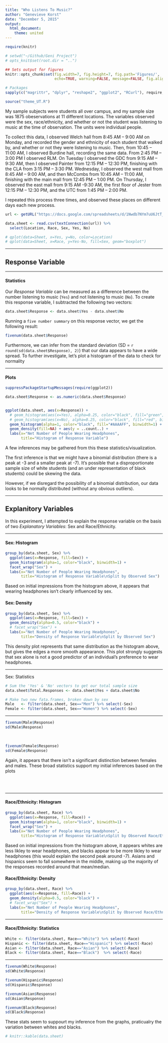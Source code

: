 ```yaml
---
title: "Who Listens To Music?"
author: "Genevieve Korst"
date: "December 5, 2015"
output: 
  html_document:
    theme: united
---
```


```r
require(knitr)

# setwd("~/Github/Geni Project")
# opts_knit$set(root.dir = "..")

## Sets output for figures
knitr::opts_chunk$set(fig.width=7, fig.height=7, fig.path='Figures/',
                      echo=TRUE, warning=FALSE, message=FALSE, fig.align='center')

# Packages
sapply(c("magrittr", "dplyr", "reshape2", "ggplot2", "RCurl"), require, character.only=TRUE)  

source("theme_UT.R")
```

My sample subjects were students all over campus, and my sample size was 1875 obeservations at 11 different locations. The variables observed were the sex, race/ethnicity, and whether or not the student was listening to music at the time of observation. The units were individual people. 

To collect this data, I observed Welch hall from 8:45 AM – 9:00 AM on Monday, and recorded the gender and ethnicity of each student that walked by, and whether or not they were listening to music. Then, from 10:45 – 11:00 AM, I observed Burdine hall, recording the same data. From 2:45 PM – 3:00 PM I observed RLM. On Tuesday I observed the GDC from 9:15 AM – 9:30 AM, then I observed Painter from 12:15 PM – 12:30 PM, finishing with the CLA from 3:15 PM – 3:30 PM. Wednesday, I observed the west mall from 8:45 AM – 9:00 AM, and then McCombs from 10:45 AM – 11:00 AM, finishing with the main mall from 12:45 PM – 1:00 PM. On Thursday, I observed the east mall from 9:15 AM -9:30 AM, the first floor of Jester from 12:15 PM – 12:30 PM, and the UTC from 1:45 PM – 2:00 PM. 

I repeated this process three times, and observed these places on different days each new process. 


```r
url <- getURL("https://docs.google.com/spreadsheets/d/1Nwdb7NYm7uU6JtT_cbDf8gM1AImay-y55Z8VCKlxVFU/pub?gid=1089481875&single=true&output=csv")

data.sheet <- read.csv(textConnection(url)) %>%
  select(Location, Race, Sex, Yes, No)

# qplot(data=Sheet, x=Yes, y=No, color=Location)
# qplot(data=Sheet, x=Race, y=Yes-No, fill=Sex, geom="boxplot")
```


***
## Response Variable

***

#### Statistics

Our *Response Variable* can be measured as a difference between the number listening to music (`Yes`) and not listening to music (`No`). To create this response variable, I subtracted the following two vectors:

```r
data.sheet$Response <- data.sheet$Yes - data.sheet$No
```

Running a `five number summary` on this response vector, we get the following result:

```r
fivenum(data.sheet$Response)
```

Furthermore, we can infer from the standard deviation (SD = `r round(sd(data.sheet$Response), 2)`) that our data appears to have a wide spread. To further investigate, let's plot a histogram of the data to check for normality

***

#### Plots

```r
suppressPackageStartupMessages(require(ggplot2))

data.sheet$Response <- as.numeric(data.sheet$Response)


ggplot(data.sheet, aes(x=Response)) +
  # geom_histogram(aes(x=Yes), alpha=0.25, color="black", fill="green", binwidth=1) +
  # geom_histogram(aes(x=No), alpha=0.25, color="black", fill="red", binwidth=1) +
  geom_histogram(alpha=1, color="black", fill="#AAAAFF", binwidth=1) +
  geom_density(fill=NA) + aes(y = ..count..) +
  labs(x="Net Number of People Wearing Headphones",
       title="Histogram of Response Variable")
```

A few inferences may be gathered from this these statistics/visualization. 

The first inference is that we might have a binomial distribution (there is a peak at -3 and a smaller peak at -7). It's possible that a disproportionate sample size of white students (and an under representation of black students) could be skewing the data.

However, if we disregard the possibility of a binomial distribution, our data looks to be normally distributed (without any obvious outliers). 


***


## Explanitory Variables

In this experiment, I attempted to explain the response variable on the basis of two *Explanatory Variables*: Sex and Race/Ethnicity.

***

#### Sex: Histogram

```r
group_by(data.sheet, Sex) %>%
  ggplot(aes(x=Response, fill=Sex)) + 
  geom_histogram(alpha=1, color="black", binwidth=1) + 
  facet_wrap("Sex") + 
  labs(x="Net Number of People Wearing Headphones",
       title="Histogram of Response Variable\nSplit by Observed Sex")
```

Based on initial impressions from the histogram above, it appears that wearing headphones isn't clearly influenced by sex. 

#### Sex: Density

```r
group_by(data.sheet, Sex) %>%
  ggplot(aes(x=Response, fill=Sex)) + 
  geom_density(alpha=0.5, color="black") + 
  # facet_wrap("Sex") + 
  labs(x="Net Number of People Wearing Headphones",
       title="Density of Response Variable\nSplit by Observed Sex")
```

This density plot represents that same distribution as the histogram above, but gives the edges a more smooth appearance. This plot strongly suggests that sex alone is not a good predictor of an individual's preference to wear headphones.

***

Sex: Statistics

```r
# Sum the 'Yes' & 'No' vectors to get our total sample size
data.sheet$Total.Responses <- data.sheet$Yes + data.sheet$No

# Make two new fata.frames, broken down by sex
Male   <- filter(data.sheet, Sex=="Men") %>% select(-Sex)
Female <- filter(data.sheet, Sex=="Women") %>% select(-Sex)
```

---

```r
fivenum(Male$Response)
sd(Male$Response)
```

<br>

```r
fivenum(Female$Response)
sd(Female$Response)
```

Again, it appears that there isn't a significant distinction between females and males. These broad statistics support my initial inferences based on the plots

<br><br><hr>

#### Race/Ethnicity: Histogram

```r
group_by(data.sheet, Race) %>%
  ggplot(aes(x=Response, fill=Race)) + 
  geom_histogram(alpha=1, color="black", binwidth=1) + 
  facet_wrap("Sex") + 
  labs(x="Net Number of People Wearing Headphones",
       title="Histogram of Response Variable\nSplit by Observed Race/Ethnicity")
```

Based on initial impressions from the histogram above, it appears whites are less likley to wear headphones, and blacks appear to be more likley to wear headphones (this would explain the second peak around -7). Asians and hispanics seem to fall somewhere in the middle, making up the majority of the responses recorded around that mean/median.

#### Race/Ethnicity: Density

```r
group_by(data.sheet, Race) %>%
  ggplot(aes(x=Response, fill=Race)) + 
  geom_density(alpha=0.5, color="black") + 
  # facet_wrap("Sex") + 
  labs(x="Net Number of People Wearing Headphones",
       title="Density of Response Variable\nSplit by Observed Race/Ethnicity")
```

***

#### Race/Ethnicity: Statistics

```r
White <- filter(data.sheet, Race=="White") %>% select(-Race)
Hispanic <- filter(data.sheet, Race=="Hispanic") %>% select(-Race)
Asian <- filter(data.sheet, Race=="Asian") %>% select(-Race)
Black <- filter(data.sheet, Race=="Black")  %>% select(-Race)
```

***

```r
fivenum(White$Response)
sd(White$Response)
```

```r
fivenum(Hispanic$Response)
sd(Hispanic$Response)
```

```r
fivenum(Asian$Response)
sd(Asian$Response)
```

```r
fivenum(Black$Response)
sd(Black$Response)
```

These stats seem to suppourt my inference from the graphs, praticualry the variation between whites and blacks.


```r
# knitr::kable(data.sheet)
```
